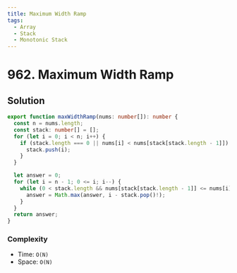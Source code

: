 ```yaml
---
title: Maximum Width Ramp
tags:
  - Array
  - Stack
  - Monotonic Stack
---
```


# 962. Maximum Width Ramp

<Badges>
  <LevelBadge level="medium" />
  <TopicBadge name="Array" slug="array" />
  <TopicBadge name="Stack" slug="stack" />
  <TopicBadge name="Monotonic Stack" slug="monotonic-stack" />
</Badges>

## Solution

```typescript filename="solution.ts" copy
export function maxWidthRamp(nums: number[]): number {
  const n = nums.length;
  const stack: number[] = [];
  for (let i = 0; i < n; i++) {
    if (stack.length === 0 || nums[i] < nums[stack[stack.length - 1]]) {
      stack.push(i);
    }
  }

  let answer = 0;
  for (let i = n - 1; 0 <= i; i--) {
    while (0 < stack.length && nums[stack[stack.length - 1]] <= nums[i]) {
      answer = Math.max(answer, i - stack.pop()!);
    }
  }
  return answer;
}
```

### Complexity

- Time: `O(N)`
- Space: `O(N)`

<ProblemLink
  codingSite="leetcode"
  href="https://leetcode.com/problems/maximum-width-ramp"
  title="Maximum Width Ramp"
/>
